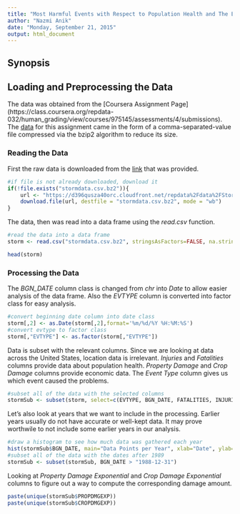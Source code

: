 ```yaml
---
title: "Most Harmful Events with Respect to Population Health and The Events with Greatest Economic Consequences"
author: "Nazmi Anik"
date: "Monday, September 21, 2015"
output: html_document
---
```


## Synopsis  

## Loading and Preprocessing the Data  

The data was obtained from the [Coursera Assignment Page] (https://class.coursera.org/repdata-032/human_grading/view/courses/975145/assessments/4/submissions). The [data](https://d396qusza40orc.cloudfront.net/repdata%2Fdata%2FStormData.csv.bz2) for this assignment came in the form of a comma-separated-value file compressed via the bzip2 algorithm to reduce its size.  

### Reading the Data  

First the raw data is downloaded from the [link](https://d396qusza40orc.cloudfront.net/repdata%2Fdata%2FStormData.csv.bz2) that was provided.  
```r
#if file is not already downloaded, download it
if(!file.exists("stormdata.csv.bz2")){
    url <- "https://d396qusza40orc.cloudfront.net/repdata%2Fdata%2FStormData.csv.bz2"
    download.file(url, destfile = "stormdata.csv.bz2", mode = "wb")
}
```
  
The data, then was read into a data frame using the *read.csv* function.  
```r
#read the data into a data frame
storm <- read.csv("stormdata.csv.bz2", stringsAsFactors=FALSE, na.strings="NA")

head(storm)
```

### Processing the Data  

The *BGN_DATE* column class is changed from *chr* into *Date* to allow easier analysis of the data frame. Also the *EVTYPE* column is converted into factor class for easy analysis.  
```r
#convert beginning date column into date class
storm[,2] <- as.Date(storm[,2],format='%m/%d/%Y %H:%M:%S')
#convert evtype to factor class
storm[,"EVTYPE"] <- as.factor(storm[,"EVTYPE"])
```

Data is subset with the relevant columns. Since we are looking at data across the United States, location data is irrelevant. *Injuries* and *Fatalities* columns provide data about population health. *Property Damage* and *Crop Damage* columns provide economic data. The *Event Type* column gives us which event caused the problems.  
```r
#subset all of the data with the selected columns
stormSub <- subset(storm, select=c(EVTYPE, BGN_DATE, FATALITIES, INJURIES, PROPDMG, PROPDMGEXP, CROPDMG, CROPDMGEXP))
```

Let's also look at years that we want to include in the processing. Earlier years usually do not have accurate or well-kept data. It may prove worthwile to not include some earlier years in our analysis.
```r
#draw a histogram to see how much data was gathered each year
hist(stormSub$BGN_DATE, main="Data Points per Year", xlab="Date", ylab="Frequency", col = "steelblue", breaks = 25)
#subset all of the data with the dates after 1989
stormSub <- subset(stormSub, BGN_DATE > "1988-12-31")
```

Looking at *Property Damage Exponential* and *Crop Damage Exponential* columns to figure out a way to compute the corresponding damage amount.  
```r
paste(unique(stormSub$PROPDMGEXP))
paste(unique(stormSub$CROPDMGEXP))
```
